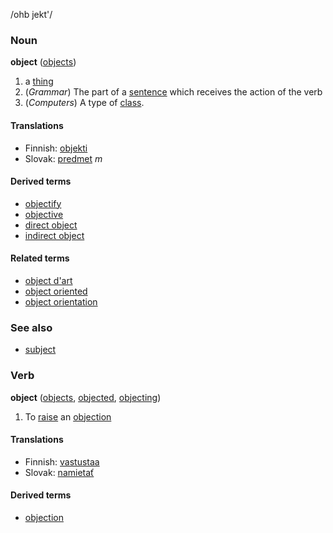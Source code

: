 /ohb jekt'/
===Noun===
'''object''' ([[objects]])

<!-- please add real definitions -->
# a [[thing]]
# (''Grammar'') The part of a [[sentence]] which receives the action of the verb
# (''Computers'') A type of [[class]].

==== Translations ====
*Finnish: [[objekti]]
*Slovak: [[predmet]] ''m''

====Derived terms====
*[[objectify]]
*[[objective]]
*[[direct object]]
*[[indirect object]]

====Related terms====
*[[object d'art]]
*[[object oriented]]
*[[object orientation]]

===See also===
*[[subject]]

===Verb===
'''object''' ([[objects]], [[objected]], [[objecting]])

<!-- please add real definitions -->
# To [[raise]] an [[objection]]
====Translations====
*Finnish: [[vastustaa]]
*Slovak: [[namietať]]

====Derived terms====
*[[objection]]